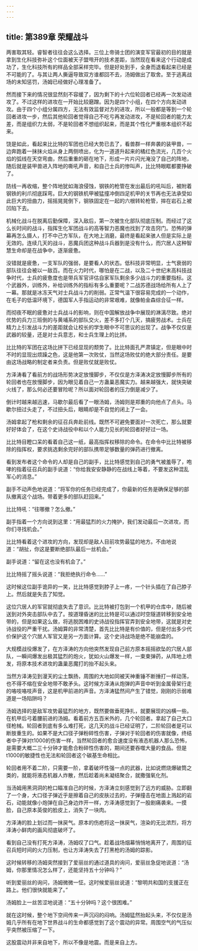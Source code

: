 ```yaml
---
---
---
```

title: 第389章 荣耀战斗
---



两害取其轻。睿智者往往会这么选择。三位上帝骑士团的演变军官最初的目的就是拿到生化科技弥补这个位面被天子盟甩开的技术差距，当然现在看来这个行动是成功了，生化科技所有的样品全部采样完毕。但是好处到手，全身而退看起来已经是不可能的了。与其让两人撕逼导致双方谁都回不去，汤姆做出了取舍。至于逃离战场的未知惩罚，汤姆已经做好心理准备了。

然而接下来的情况很显然刻不容缓了，因为剩下的十六位轮回者已经再一次发动进攻了。不过这样的进攻在一开始比较磨蹭。因为是四个小组，在四个方向发动进攻。由于四个小组分属四方，无法有效监督对方的进攻，所以一般都是等到一个轮回者进攻一步，然后其他轮回者觉得自己不吃亏再发动进攻，不是轮回者的能力太差，而是组织力太弱，不是轮回者不想组织起来，而是其个性化严重根本组织不起来。

饶是如此，看起来比比特的军团也已经大势已去了，看兽群一样奔袭的装甲兽，一边奔跑着一抹抹火焰从身上两侧喷出，化为一道道升起来的橘红色流光，几百个火焰的弧线在天空弯曲，然后重重的砸在地下，形成一片片闪光淹没了自己的阵地，随后就是装甲兽进入阵地的嘶吼声音，和自己士兵的惨叫声，比比特眼眶都要挣破了。

防线一再收缩，整个阵地犹如海浪侵蚀，钢铁的枪管在发出最后的吼叫后，被附着钢铁的利爪彻底踩弯。巨大的钢铁机甲被猛撞冲倒四足机甲的关节再也无法承受如此巨大的扭曲力，摇摇晃晃倒下，钢铁固定在一起的六根转轮枪管，摔在岩石上被凹陷下去。

机械化战斗在脱离后勤保障，深入敌后，第一次被生化部队彻底压制。而经过了这么长时间的战斗，指挥生化军团战斗的高等智力恶魔也找到了攻击窍门。恐怖的弹幕再怎么摄人，打不中己方军队，在大地上消磨，最终是看起来骇人但是实际上是无效的。连续几天的战斗，恶魔兵团这种战斗兵器到是没有什么，而穴居人这种智慧生命却是在战争中，逐渐疲惫。

没错就是疲惫，一支军队的强弱，是要看人的状态。低科技非常明显，士气衰弱的部队往往会被以一敌百。而在火力时代，哪怕是在二战，以及二十世纪末高科技战争时代，士兵的疲惫度也是带兵军官评估自家军队剩余多少战斗力的重要指标。这个武器外，训练外，补给训练外的指标有多么重要呢？二战苏德战场给所有人上了一幕。那就是冰冻天气对士兵战斗力的削弱。正常气温下很容易完成的一个动作，在毛子的低温环境下，德国军人手指运动的非常艰难，就像帕金森综合征一样。

而彻夜不眠的疲惫对士兵战斗的影响，则在中国解放战争中展现的淋漓尽致。绝对优势的兵力三班倒的与黄埔系的部队交火，差不多打个几天，搞疲劳战术。士兵在精力上引发战斗力的差距就会让校长的学生眼中不可思议的出现了。战争不仅仅是武器的较量，还是对士兵意志，和士兵生理上的比拼。

比比特的军团在这场比拼下已经显现的颓势了。比比特面孔严肃镇定，但是眼中时不时的显现出烦躁之色，这是他第一次败仗，当然这场败仗的绝大部分责任。是要由这场战略的制定者来负责。但是败仗就是败仗。

方泽涛看了看前方的战场形势决定放慢脚步，不仅仅是方泽涛决定放慢脚步所有的轮回者也在放慢脚步，因为眼见着自己一方蛊巢恶魔实力。越来越强大，就快突破火线了，那么何必还要冒险呢？所以面对轮回者的压力倒是减少了。

倒计时越来越迅速，马歇尔最后看了一眼汤姆，汤姆则是郑重的向他点了点头。马歇尔扭过头走了，不过扭头后，眼睛却是不自觉的闭上了一会。

汤姆拿起了枪和剩余的征召兵奔赴前线。既然不可避免要面对一次死亡，那么就要好好体会了，在这个史诗战役中和以个人能力见长的轮回者好好过一场。

比比特目瞪口呆的看着自己这一纸，最高指挥权移除的命令。在命令中比比特被移除的指挥权，要求挑选剩余完好的部队携带足够数量的弹药进行撤离。

看到发布者这个命令的人却是自己的副手，比比特感觉到自己的勇气被羞辱了，咆哮的指着征召兵的副手说道：“你给我安安静静的在战线上等着，不要发这种混乱军心的消息。”

副手不动声色地说道：“将军你的任务已经完成了，你最新的任务是确保足够的部队撤离这个战场。带着更多的部队赶回来。”

比比特吼：“往哪撤？怎么撤。”

副手指着一个方向说到这里：“用最猛烈的火力掩护，我们发动最后一次进攻，而你们寻找机会。”

比比特看着这个进攻的方向，发现却是敌人目前攻势最猛的地方。不由地说道：“胡扯，你这是要断绝部队最后一丝机会。”

副手说道：“留在这也没有机会了。”

比比特摇了摇头说道：“我拒绝执行命令……”

这时候这位副手诡异的一笑，比比特感觉到脖子上一疼，一个针头插在了自己脖子上。然后就是失去了知觉。

这位穴居人的军官就彻底失去了意识。比比特被打包到一个机甲的仓库中，随后被送到对外突击部队中去了。按道理昏迷的比比特是可以通过时空隧道转移到安全地带的，但是如果这么做，将逃脱困难的史诗战役指挥官弄到安全地带，这就是对史诗战役的严重干扰。汤姆算的非常清楚，首先比比特是有价值的，但是付出多少代价保护这个穴居人军官又是另一方面计算。这个史诗战场是绝不能崩盘的。

大规模战役爆发了，在方泽涛的方向他突然发现自己前方原本摇摇欲坠的穴居人部队，一瞬间爆发出极其猛烈的炮火，犹如火山爆发一样，一束束弹药，从阵地上喷发，将原本技术进攻的蛊巢恶魔打的抬不起头来。

当然方泽涛见到漫天的尘土飘扬，周围的大地如同被天神重锤不断捶打一样动荡，也不得不缩在安全地带不敢矛头。这时候方泽涛从炮弹的声音中听到金属骨架行走的咯吱咯吱声音，这是机甲前进的声音。方泽涛猛然间产生了错觉，刚刚的示弱难道是一场陷阱吗？

汤姆选择的是敌军攻势最猛烈的地方，既然要做垂死挣扎，就要展现的凶横一些。在机甲后弓着腰前进的汤姆。看着前方五百米外的，几个轮回者。拿起了自己大口径枪械。轮回者到底有多么难打死，这几天的战斗已经证明了，二阶轮回者是可以断肢重生的。如果不是大口径子弹粉碎性伤害，子弹对于轮回者的伤害就像，终结者中子弹对t1000的伤害一样，当然轮回者的愈合速度没有液态机器人那么恐怖，是需要大概二三十分钟才能愈合粉碎性伤害的，期间还要吞噬大量的食品。但是t1000的敏捷性也无法和轮回者这个碳基生命相比。

轮回者用不着二阶，只需要一阶，拿着破坏性强一点的武器，比如说燃烧爆破筒之类的，就能将液态机器人炸散，然后趁着尚未凝结聚合，就撒强氧化剂。

当汤姆用黑洞洞的枪口瞄准自己的时候，方泽涛立刻感觉到了远方的威胁。立即翻了一个身，大口径子弹近乎是擦着自己的皮肤过去的，子弹撞击在地面上溅起的岩石，动能就像小炮弹在自己身边炸开一样，方泽涛感觉到了一股剧痛袭来。一摸脸，自己原本英俊的脸皮上，消失了一块肉。

方泽涛的脸上划过而一抹戻气。原本的伤疤将这一抹戻气，渲染的无比浓烈，将方泽涛小鲜肉的画风彻底破坏了。

看到自己没有打死方泽涛，汤姆叹了口气。趁着战场烟幕悄悄地离开了，周围的征召兵短时间的火力压制，也让方泽涛失去了打黑枪的汤姆的踪影。

这时候转移的汤姆突然接到了爱丽丝的通过道具的询问，爱丽丝急促地说道：“汤姆，你那里情况怎么样了，还能坚持五十分钟吗？”

听到爱丽丝的询问，汤姆微微一怔。这时候爱丽丝说道：“黎明共和国的支援正在路上。他们很快就能来了。”

汤姆脸上一丝苦涩地说道：“五十分钟吗？这个很困难。”

就在这时候，整个地下空间传来一声沉闷的闷响。汤姆猛然抬起头来，不仅仅是汤姆几乎所有在地下世界战斗的生命都感觉到了这个震动的异常。周围空气的气压似乎突然被压缩了一下。

这股震动并非来自地下，所以不像是地震。而是来自上方。